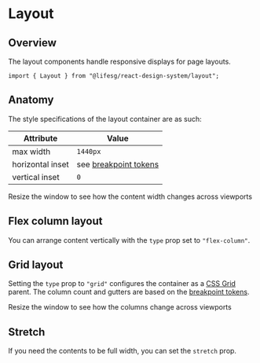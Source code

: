 
<Meta of={LayoutStories} />

# Layout

## Overview

The layout components handle responsive displays for page layouts.

```tsx
import { Layout } from "@lifesg/react-design-system/layout";
```

## Anatomy

The style specifications of the layout container are as such:

| Attribute        | Value                                                                    |
| ---------------- | ------------------------------------------------------------------------ |
| max width        | `1440px`                                                                 |
| horizontal inset | see [breakpoint tokens](/docs/foundations-breakpoint-introduction--docs) |
| vertical inset   | `0`                                                                      |

<Canvas of={LayoutStories.FlexLayout} />

<DocNote>
    Resize the window to see how the content width changes across viewports
</DocNote>

## Flex column layout

You can arrange content vertically with the `type` prop set to `"flex-column"`.

<Canvas of={LayoutStories.FlexColumnLayout} />

## Grid layout

Setting the `type` prop to `"grid"` configures the container as a [CSS
Grid](https://css-tricks.com/snippets/css/complete-guide-grid/) parent. The
column count and gutters are based on the [breakpoint
tokens](/docs/foundations-breakpoint-introduction--docs).

<Canvas of={LayoutStories.GridLayout} />

<DocNote>
    Resize the window to see how the columns change across viewports
</DocNote>

## Stretch

If you need the contents to be full width, you can set the `stretch` prop.

<Canvas of={LayoutStories.Stretch} />
